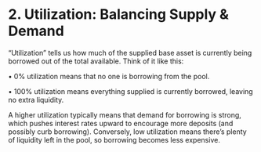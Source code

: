 # 2. Utilization: Balancing Supply & Demand

“Utilization” tells us how much of the supplied base asset is currently being borrowed out of the total available. Think of it like this:

• 0% utilization means that no one is borrowing from the pool.

• 100% utilization means everything supplied is currently borrowed, leaving no extra liquidity.

A higher utilization typically means that demand for borrowing is strong, which pushes interest rates upward to encourage more deposits (and possibly curb borrowing). Conversely, low utilization means there’s plenty of liquidity left in the pool, so borrowing becomes less expensive.



